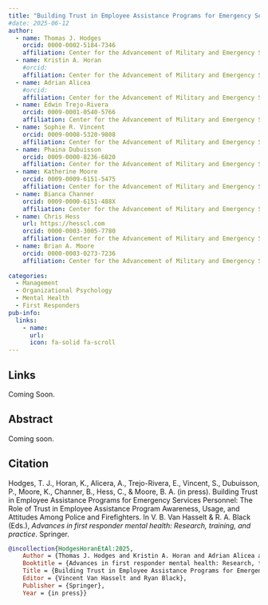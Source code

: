 ```yaml
---
title: "Building Trust in Employee Assistance Programs for Emergency Services Personnel: The Role of Trust in Employee Assistance Program Awareness, Usage, and Attitudes Among Police and Firefighters"
#date: 2025-06-12
author:
  - name: Thomas J. Hodges
    orcid: 0000-0002-5184-7346
    affiliation: Center for the Advancement of Military and Emergency Services (AMES) Research, Kennesaw State University
  - name: Kristin A. Horan
    #orcid:
    affiliation: Center for the Advancement of Military and Emergency Services (AMES) Research, Kennesaw State University
  - name: Adrian Alicea
    #orcid:
    affiliation: Center for the Advancement of Military and Emergency Services (AMES) Research, Kennesaw State University
  - name: Edwin Trejo-Rivera
    orcid: 0009-0001-0540-5766
    affiliation: Center for the Advancement of Military and Emergency Services (AMES) Research, Kennesaw State University
  - name: Sophie R. Vincent
    orcid: 0009-0008-5320-9808
    affiliation: Center for the Advancement of Military and Emergency Services (AMES) Research, Kennesaw State University
  - name: Phaina Dubuisson
    orcid: 0009-0000-8236-6820
    affiliation: Center for the Advancement of Military and Emergency Services (AMES) Research, Kennesaw State University
  - name: Katherine Moore
    orcid: 0009-0009-6151-5475
    affiliation: Center for the Advancement of Military and Emergency Services (AMES) Research, Kennesaw State University
  - name: Bianca Channer
    orcid: 0009-0000-6151-488X
    affiliation: Center for the Advancement of Military and Emergency Services (AMES) Research, Kennesaw State University
  - name: Chris Hess
    url: https://hesscl.com
    orcid: 0000-0003-3005-7780
    affiliation: Center for the Advancement of Military and Emergency Services (AMES) Research, Kennesaw State University
  - name: Brian A. Moore
    orcid: 0000-0003-0273-7236
    affiliation: Center for the Advancement of Military and Emergency Services (AMES) Research, Kennesaw State University
    
categories:
  - Management
  - Organizational Psychology
  - Mental Health
  - First Responders
pub-info:
  links:
    - name: 
      url: 
      icon: fa-solid fa-scroll
---
```


## Links

Coming Soon.

## Abstract

Coming soon.

## Citation

Hodges, T. J., Horan, K., Alicera, A., Trejo-Rivera, E., Vincent, S., Dubuisson, P., Moore, K., Channer, B., Hess, C., & Moore, B. A. (in press). Building Trust in Employee Assistance Programs for Emergency Services Personnel: The Role of Trust in Employee Assistance Program Awareness, Usage, and Attitudes Among Police and Firefighters. In V. B. Van Hasselt & R. A. Black (Eds.), *Advances in first responder mental health: Research, training, and practice*. Springer.

``` bibtex
@incollection{HodgesHoranEtAl:2025,
    Author = {Thomas J. Hodges and Kristin A. Horan and Adrian Alicea and Edwin Trejo-Rivera and Sophie R. Vincent and Phaina Dubuisson and Katherine Moore and Bianca Channer and Chris Hess and Brian A. Moore},
    Booktitle = {Advances in first responder mental health: Research, training, and practice},
    Title = {Building Trust in Employee Assistance Programs for Emergency Services Personnel: The Role of Trust in Employee Assistance Program Awareness, Usage, and Attitudes Among Police and Firefighters},
    Editor = {Vincent Van Hasselt and Ryan Black},
    Publisher = {Springer},
    Year = {in press}}
```
